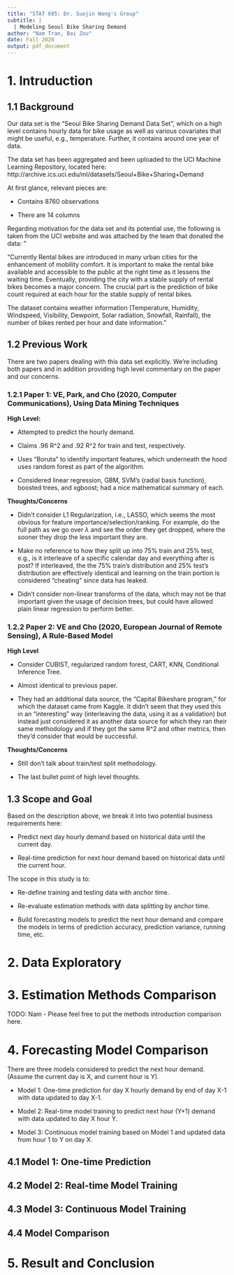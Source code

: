 ```yaml
---
title: "STAT 685: Dr. Suojin Wang's Group"
subtitle: |
  | Modeling Seoul Bike Sharing Demand
author: "Nam Tran, Bai Zou"
date: Fall 2020
output: pdf_document
---
```


# 1. Intruduction 

## 1.1 Background

Our data set is the "Seoul Bike Sharing Demand Data Set", which on a high level contains hourly data for bike usage as well as various covariates that might be useful, e.g., temperature. Further, it contains around one year of data.

The data set has been aggregated and been uploaded to the UCI Machine Learning Repository, located here: http://archive.ics.uci.edu/ml/datasets/Seoul+Bike+Sharing+Demand

At first glance, relevant pieces are:

* Contains 8760 observations

* There are 14 columns

Regarding motivation for the data set and its potential use, the following is taken from the UCI website and was attached by the team that donated the data: "

"Currently Rental bikes are introduced in many urban cities for the enhancement of mobility comfort. It is important to make the rental bike available and accessible to the public at the right time as it lessens the waiting time. Eventually, providing the city with a stable supply of rental bikes becomes a major concern. The crucial part is the prediction of bike count required at each hour for the stable supply of rental bikes.

The dataset contains weather information (Temperature, Humidity, Windspeed, Visibility, Dewpoint, Solar radiation, Snowfall, Rainfall), the number of bikes rented per hour and date information."

## 1.2 Previous Work

There are two papers dealing with this data set explicitly. We're including both papers and in addition providing high level commentary on the paper and our concerns. 

### 1.2.1 Paper 1: VE, Park, and Cho (2020, Computer Communications), Using Data Mining Techniques 

**High Level:**

* Attempted to predict the hourly demand.

* Claims .96 R^2 and .92 R^2 for train and test, respectively. 

* Uses “Boruta” to identify important features, which underneath the hood uses random forest as part of the algorithm. 

* Considered linear regression, GBM, SVM’s (radial basis function), boosted trees, and xgboost; had a nice mathematical summary of each. 

**Thoughts/Concerns**

* Didn't consider L1 Regularization, i.e., LASSO, which seems the most obvious for feature importance/selection/ranking. For example, do the full path as we go over $\lambda$ and see the order they get dropped, where the sooner they drop the less important they are.

* Make no reference to how they split up into 75% train and 25% test, e.g., is it interleave of a specific calendar day and everything after is post? If interleaved, the the 75% train’s distribution and 25% test’s distribution are effectively identical and learning on the train portion is considered “cheating” since data has leaked. 

* Didn't consider non-linear transforms of the data, which may not be that important given the usage of decision trees, but could have allowed plain linear regression to perform better.


### 1.2.2 Paper 2: VE and Cho (2020, European Journal of Remote Sensing), A Rule-Based Model

**High Level**

* Consider CUBIST, regularized random forest, CART, KNN, Conditional Inference Tree.

* Almost identical to previous paper. 

* They had an additional data source, the “Capital Bikeshare program,” for which the dataset came from Kaggle. It didn’t seem that they used this in an “interesting” way (interleaving the data, using it as a validation) but instead just considered it as another data source for which they ran their same methodology and if they got the same R^2 and other metrics, then they'd consider that would be successful. 

**Thoughts/Concerns**

* Still don’t talk about train/test split methodology. 

* The last bullet point of high level thoughts. 


## 1.3 Scope and Goal

Based on the description above, we break it into two potential business requirements here:

* Predict next day hourly demand based on historical data until the current day.

* Real-time prediction for next hour demand based on historical data until the current hour.

The scope in this study is to:

* Re-define training and testing data with anchor time.

* Re-evaluate estimation methods with data splitting by anchor time.

* Build forecasting models to predict the next hour demand and compare the models in terms of prediction accuracy, prediction variance, running time, etc.


# 2. Data Exploratory





# 3. Estimation Methods Comparison

TODO: Nam - Please feel free to put the methods introduction comparison here. 

# 4. Forecasting Model Comparison

There are three models considered to predict the next hour demand.(Assume the current day is X, and current hour is Y). 

* Model 1: One-time prediction for day X hourly demand by end of day X-1 with data updated to day X-1. 

* Model 2: Real-time model training to predict next hour (Y+1) demand with data updated to day X hour Y.

* Model 3: Continuous model training based on Model 1 and updated data from hour 1 to Y on day X. 



## 4.1 Model 1: One-time Prediction


## 4.2 Model 2: Real-time Model Training


## 4.3 Model 3: Continuous Model Training


## 4.4 Model Comparison


# 5. Result and Conclusion 







